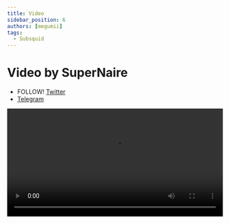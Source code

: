 ```yaml
---
title: Video
sidebar_position: 6
authors: [megumii]
tags:
  - Subsquid
---
```


# Video by SuperNaire

- FOLLOW! [Twitter](https://twitter.com/0xnaire) 
- [Telegram](https://t.me/supernaire)

<video width="100%" height="auto" controls autoplay loop src="https://arweave.net/Pi2gWZYgwjLWk7fWmHC1PUl9fDv0LxDToYBKfMXNTl4" type="video/mp4"></video>